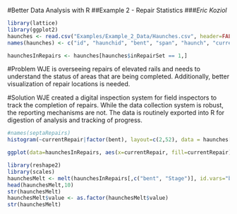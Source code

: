 #Better Data Analysis with R
##Example 2 - Repair Statistics
###*Eric Koziol*

```r
library(lattice)
library(ggplot2)
haunches <- read.csv("Examples/Example_2_Data/Haunches.csv", header=FALSE)
names(haunches) <- c("id", "haunchid", "bent", "span", "haunch", "currentRepair", "specifiedRepair", "differentStates", "itemsComplete", "Stage", "inRepairSet", "inspected")

haunchesInRepairs <- haunches[haunches$inRepairSet == 1,]
```

#Problem
WJE is overseeing repairs of elevated rails and needs to understand the status of areas that are being completed.  Additionally, better visualization of repair locations is needed.


#Solution
WJE created a digital inspection system for field inspectors to track the completion of repairs.  While the data collection system is robust, the reporting mechanisms are not.  The data is routinely exported into R for digestion of analysis and tracking of progress.

```r
#names(septaRepairs)
histogram(~currentRepair|factor(bent), layout=c(2,52), data = haunches[with(haunches, order(-bent)),], labels=TRUE, type="count")


```

```r
ggplot(data=haunchesInRepairs, aes(x=currentRepair, fill=currentRepair)) + geom_histogram() + geom_text(aes(y=-0.5, label=currentRepair)) + stat_bin(binwidth=1, geom="text", aes(label=..count..), vjust=-0.5) + facet_wrap(~bent, ncol=2)
```

```r
library(reshape2)
library(scales)
haunchesMelt <- melt(haunchesInRepairs[,c("bent", "Stage")], id.vars="bent")
head(haunchesMelt,10)
str(haunchesMelt)
haunchesMelt$value <- as.factor(haunchesMelt$value)
str(haunchesMelt)
```